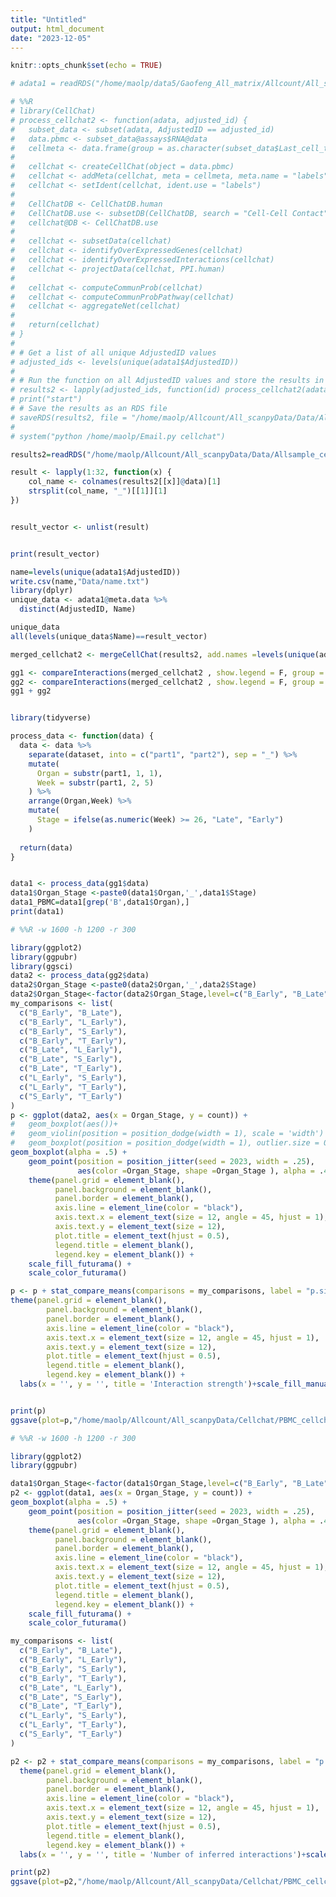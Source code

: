 ```yaml
---
title: "Untitled"
output: html_document
date: "2023-12-05"
---
```


```r
knitr::opts_chunk$set(echo = TRUE)
```

```r
# adata1 = readRDS("/home/maolp/data5/Gaofeng_All_matrix/Allcount/All_scanpyData/Data/scdata.rds")
```

```r
# %%R
# library(CellChat)
# process_cellchat2 <- function(adata, adjusted_id) {
#   subset_data <- subset(adata, AdjustedID == adjusted_id)
#   data.pbmc <- subset_data@assays$RNA@data
#   cellmeta <- data.frame(group = as.character(subset_data$Last_cell_type), row.names = names(subset_data$Last_cell_type))
#   
#   cellchat <- createCellChat(object = data.pbmc)
#   cellchat <- addMeta(cellchat, meta = cellmeta, meta.name = "labels")
#   cellchat <- setIdent(cellchat, ident.use = "labels")
#   
#   CellChatDB <- CellChatDB.human
#   CellChatDB.use <- subsetDB(CellChatDB, search = "Cell-Cell Contact", key = "annotation")
#   cellchat@DB <- CellChatDB.use
#   
#   cellchat <- subsetData(cellchat)
#   cellchat <- identifyOverExpressedGenes(cellchat)
#   cellchat <- identifyOverExpressedInteractions(cellchat)
#   cellchat <- projectData(cellchat, PPI.human)
# 
#   cellchat <- computeCommunProb(cellchat)
#   cellchat <- computeCommunProbPathway(cellchat)
#   cellchat <- aggregateNet(cellchat)
#   
#   return(cellchat)
# }
# 
# # Get a list of all unique AdjustedID values
# adjusted_ids <- levels(unique(adata1$AdjustedID))
# 
# # Run the function on all AdjustedID values and store the results in a list
# results2 <- lapply(adjusted_ids, function(id) process_cellchat2(adata1, id))
# print("start")
# # Save the results as an RDS file
# saveRDS(results2, file = "/home/maolp/Allcount/All_scanpyData/Data/Allsample_cellchat_results.rds")
# 
# system("python /home/maolp/Email.py cellchat")
```

```r
results2=readRDS("/home/maolp/Allcount/All_scanpyData/Data/Allsample_cellchat_results.rds")
```
```r
result <- lapply(1:32, function(x) {
    col_name <- colnames(results2[[x]]@data)[1]
    strsplit(col_name, "_")[[1]][1]
})


result_vector <- unlist(result)


print(result_vector)
```

```r
name=levels(unique(adata1$AdjustedID))
write.csv(name,"Data/name.txt")
library(dplyr)
unique_data <- adata1@meta.data %>%
  distinct(AdjustedID, Name)

unique_data
all(levels(unique_data$Name)==result_vector)

```
```r
merged_cellchat2 <- mergeCellChat(results2, add.names =levels(unique(adata1$AdjustedID)))
```

```r
gg1 <- compareInteractions(merged_cellchat2 , show.legend = F, group = c(1:32))
gg2 <- compareInteractions(merged_cellchat2 , show.legend = F, group = c(1:32), measure = "weight")
gg1 + gg2
```


```r
```

```r
library(tidyverse)

process_data <- function(data) {
  data <- data %>%
    separate(dataset, into = c("part1", "part2"), sep = "_") %>%
    mutate(
      Organ = substr(part1, 1, 1),
      Week = substr(part1, 2, 5)
    ) %>%
    arrange(Organ,Week) %>%
    mutate(
      Stage = ifelse(as.numeric(Week) >= 26, "Late", "Early")
    )
  
  return(data)
}


data1 <- process_data(gg1$data)
data1$Organ_Stage <-paste0(data1$Organ,'_',data1$Stage)
data1_PBMC=data1[grep('B',data1$Organ),]
print(data1)

```

```r
# %%R -w 1600 -h 1200 -r 300

library(ggplot2)
library(ggpubr)
library(ggsci)
data2 <- process_data(gg2$data)
data2$Organ_Stage <-paste0(data2$Organ,'_',data2$Stage)
data2$Organ_Stage<-factor(data2$Organ_Stage,level=c("B_Early", "B_Late", "L_Early","T_Early","S_Early"))
my_comparisons <- list(
  c("B_Early", "B_Late"),
  c("B_Early", "L_Early"),
  c("B_Early", "S_Early"),
  c("B_Early", "T_Early"),
  c("B_Late", "L_Early"),
  c("B_Late", "S_Early"),
  c("B_Late", "T_Early"),
  c("L_Early", "S_Early"),
  c("L_Early", "T_Early"),
  c("S_Early", "T_Early")
)
p <- ggplot(data2, aes(x = Organ_Stage, y = count)) +
#   geom_boxplot(aes())+
#   geom_violin(position = position_dodge(width = 1), scale = 'width') +
#   geom_boxplot(position = position_dodge(width = 1), outlier.size = 0.7, width = 0.1, show.legend = FALSE) 
geom_boxplot(alpha = .5) +
    geom_point(position = position_jitter(seed = 2023, width = .25),
               aes(color =Organ_Stage, shape =Organ_Stage ), alpha = .4, size = 3.5) +
    theme(panel.grid = element_blank(), 
          panel.background = element_blank(), 
          panel.border = element_blank(),
          axis.line = element_line(color = "black"),
          axis.text.x = element_text(size = 12, angle = 45, hjust = 1), 
          axis.text.y = element_text(size = 12),
          plot.title = element_text(hjust = 0.5),
          legend.title = element_blank(), 
          legend.key = element_blank()) +
    scale_fill_futurama() +
    scale_color_futurama()

p <- p + stat_compare_means(comparisons = my_comparisons, label = "p.signif", tip.length = 0.01) +
theme(panel.grid = element_blank(), 
        panel.background = element_blank(), 
        panel.border = element_blank(),
        axis.line = element_line(color = "black"),
        axis.text.x = element_text(size = 12, angle = 45, hjust = 1), 
        axis.text.y = element_text(size = 12),
        plot.title = element_text(hjust = 0.5),
        legend.title = element_blank(), 
        legend.key = element_blank()) +
  labs(x = '', y = '', title = 'Interaction strength')+scale_fill_manual(values = c("#FFA300","#F6313E", "#fb862b", "#0eb0c8", "#6a73cf"))


print(p)
ggsave(plot=p,"/home/maolp/Allcount/All_scanpyData/Cellchat/PBMC_cellchat_boxplot.pdf",width=4,height=4)
```

```r
# %%R -w 1600 -h 1200 -r 300

library(ggplot2)
library(ggpubr)

data1$Organ_Stage<-factor(data1$Organ_Stage,level=c("B_Early", "B_Late", "L_Early","T_Early","S_Early"))
p2 <- ggplot(data1, aes(x = Organ_Stage, y = count)) +
geom_boxplot(alpha = .5) +
    geom_point(position = position_jitter(seed = 2023, width = .25),
               aes(color =Organ_Stage, shape =Organ_Stage ), alpha = .4, size = 3) +
    theme(panel.grid = element_blank(), 
          panel.background = element_blank(), 
          panel.border = element_blank(),
          axis.line = element_line(color = "black"),
          axis.text.x = element_text(size = 12, angle = 45, hjust = 1), 
          axis.text.y = element_text(size = 12),
          plot.title = element_text(hjust = 0.5),
          legend.title = element_blank(), 
          legend.key = element_blank()) +
    scale_fill_futurama() +
    scale_color_futurama()

my_comparisons <- list(
  c("B_Early", "B_Late"),
  c("B_Early", "L_Early"),
  c("B_Early", "S_Early"),
  c("B_Early", "T_Early"),
  c("B_Late", "L_Early"),
  c("B_Late", "S_Early"),
  c("B_Late", "T_Early"),
  c("L_Early", "S_Early"),
  c("L_Early", "T_Early"),
  c("S_Early", "T_Early")
)

p2 <- p2 + stat_compare_means(comparisons = my_comparisons, label = "p.signif", tip.length = 0.01) + theme_minimal() +
  theme(panel.grid = element_blank(), 
        panel.background = element_blank(), 
        panel.border = element_blank(),
        axis.line = element_line(color = "black"),
        axis.text.x = element_text(size = 12, angle = 45, hjust = 1), 
        axis.text.y = element_text(size = 12),
        plot.title = element_text(hjust = 0.5),
        legend.title = element_blank(), 
        legend.key = element_blank()) +
  labs(x = '', y = '', title = 'Number of inferred interactions')+scale_fill_manual(values = c("#FFA300","#F6313E", "#fb862b", "#0eb0c8", "#6a73cf"))

print(p2)
ggsave(plot=p2,"/home/maolp/Allcount/All_scanpyData/Cellchat/PBMC_cellchat_boxplot_inferred_interactions.pdf",width=4,height=4)
```

